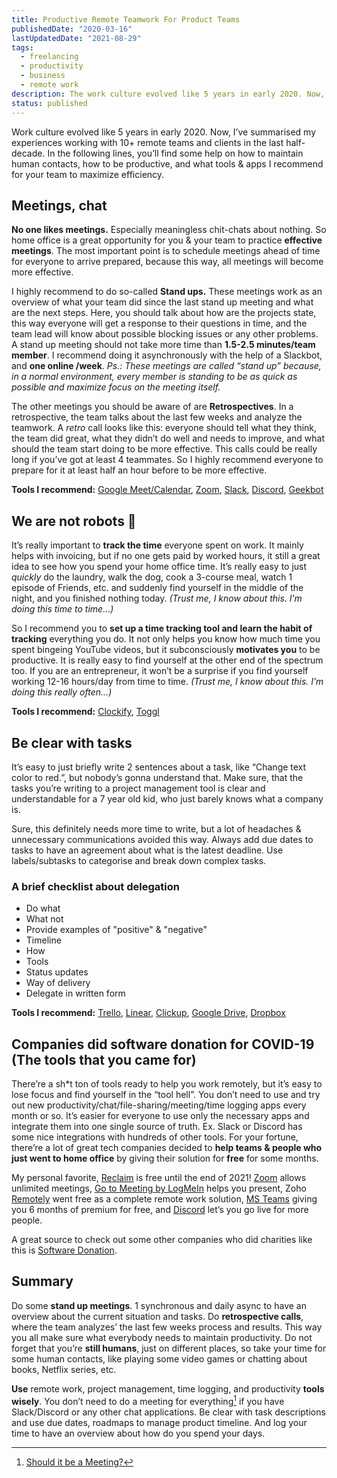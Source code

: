```yaml
---
title: Productive Remote Teamwork For Product Teams
publishedDate: "2020-03-16"
lastUpdatedDate: "2021-08-29"
tags:
  - freelancing
  - productivity
  - business
  - remote work
description: The work culture evolved like 5 years in early 2020. Now, I’ve summarised my experiences working with 10+ remote teams and clients in the last half-decade. How to maintain human contacts, how to be productive, and what tools & apps I recommend for your team to maximize efficiency.
status: published
---
```


Work culture evolved like 5 years in early 2020. Now, I’ve summarised my experiences working with 10+ remote teams and clients in the last half-decade. In the following lines, you’ll find some help on how to maintain human contacts, how to be productive, and what tools & apps I recommend for your team to maximize efficiency.

## Meetings, chat

**No one likes meetings.** Especially meaningless chit-chats about nothing. So home office is a great opportunity for you & your team to practice **effective meetings**. The most important point is to schedule meetings ahead of time for everyone to arrive prepared, because this way, all meetings will become more effective.

I highly recommend to do so-called **Stand ups.** These meetings work as an overview of what your team did since the last stand up meeting and what are the next steps. Here, you should talk about how are the projects state, this way everyone will get a response to their questions in time, and the team lead will know about possible blocking issues or any other problems. A stand up meeting should not take more time than **1.5-2.5 minutes/team member**. I recommend doing it asynchronously with the help of a Slackbot, and **one online /week**.
_Ps.: These meetings are called “stand up” because, in a normal environment, every member is standing to be as quick as possible and maximize focus on the meeting itself._

The other meetings you should be aware of are **Retrospectives**. In a retrospective, the team talks about the last few weeks and analyze the teamwork. A _retro_ call looks like this: everyone should tell what they think, the team did great, what they didn’t do well and needs to improve, and what should the team start doing to be more effective. This calls could be really long if you’ve got at least 4 teammates. So I highly recommend everyone to prepare for it at least half an hour before to be more effective.

**Tools I recommend:** [Google Meet/Calendar](https://calendar.google.com), [Zoom](https://zoom.us), [Slack](https://slack.com), [Discord](https://discord.gg), [Geekbot](https://geekbot.com/)

## We are not robots 🤖

It’s really important to **track the time** everyone spent on work. It mainly helps with invoicing, but if no one gets paid by worked hours, it still a great idea to see how you spend your home office time. It’s really easy to just _quickly_ do the laundry, walk the dog, cook a 3-course meal, watch 1 episode of Friends, etc. and suddenly find yourself in the middle of the night, and you finished nothing today. _(Trust me, I know about this. I’m doing this time to time…)_

So I recommend you to **set up a time tracking tool and learn the habit of tracking** everything you do. It not only helps you know how much time you spent bingeing YouTube videos, but it subconsciously **motivates you** to be productive.
It is really easy to find yourself at the other end of the spectrum too. If you are an entrepreneur, it won’t be a surprise if you find yourself working 12-16 hours/day from time to time. _(Trust me, I know about this. I’m doing this really often…)_

**Tools I recommend:** [Clockify](https://clockify.me), [Toggl](https://toggl.com)

## Be clear with tasks

It’s easy to just briefly write 2 sentences about a task, like “Change text color to red.”, but nobody’s gonna understand that. Make sure, that the tasks you’re writing to a project management tool is clear and understandable for a 7 year old kid, who just barely knows what a company is.

Sure, this definitely needs more time to write, but a lot of headaches & unnecessary communications avoided this way.
Always add due dates to tasks to have an agreement about what is the latest deadline. Use labels/subtasks to categorise and break down complex tasks.

### A brief checklist about delegation

- Do what
- What not
- Provide examples of "positive" & "negative"
- Timeline
- How
- Tools
- Status updates
- Way of delivery
- Delegate in written form

**Tools I recommend:** [Trello](https://trello.com), [Linear](https://linear.app), [Clickup](https://clickup.com), [Google Drive](https://drive.google.com), [Dropbox](https://dropbox.com)

## Companies did software donation for COVID-19 (The tools that you came for)

There’re a sh\*t ton of tools ready to help you work remotely, but it’s easy to lose focus and find yourself in the “tool hell”. You don’t need to use and try out new productivity/chat/file-sharing/meeting/time logging apps every month or so. It’s easier for everyone to use only the necessary apps and integrate them into one single source of truth. Ex. Slack or Discord has some nice integrations with hundreds of other tools.
For your fortune, there’re a lot of great tech companies decided to **help teams & people who just went to home office** by giving their solution for **free** for some months.

My personal favorite, [Reclaim](https://reclaim.ai/r/s/g6YY2) is free until the end of 2021! [Zoom](https://blog.zoom.us/wordpress/2020/02/26/zoom-commitment-user-support-business-continuity-during-coronavirus-outbreak/) allows unlimited meetings, [Go to Meeting by LogMeIn](https://blog.gotomeeting.com/coronavirus-disruptions-and-support/) helps you present, Zoho [Remotely](https://www.zoho.com/remotely) went free as a complete remote work solution, [MS Teams](https://www.microsoft.com/en-us/microsoft-365/blog/2020/03/05/our-commitment-to-customers-during-covid-19/) giving you 6 months of premium for free, and [Discord](https://support.discordapp.com/hc/en-us/articles/360030714312-Stream-your-game-with-Go-Live-) let’s you go live for more people.

A great source to check out some other companies who did charities like this is [Software Donation](https://softwaredonation.org/).

## Summary

Do some **stand up meetings**. 1 synchronous and daily async to have an overview about the current situation and tasks. Do **retrospective calls**, where the team analyzes’ the last few weeks process and results. This way you all make sure what everybody needs to maintain productivity. Do not forget that you’re **still humans**, just on different places, so take your time for some human contacts, like playing some video games or chatting about books, Netflix series, etc.

**Use** remote work, project management, time logging, and productivity **tools wisely**. You don’t need to do a meeting for everything[^1] if you have Slack/Discord or any other chat applications. Be clear with task descriptions and use due dates, roadmaps to manage product timeline. And log your time to have an overview about how do you spend your days.

[^1]: [Should it be a Meeting?](https://shoulditbeameeting.com/#/)

